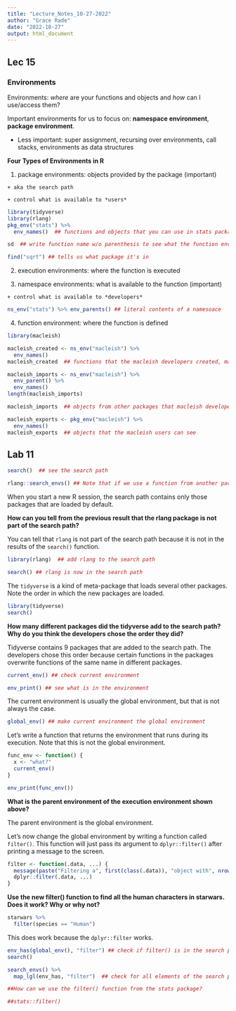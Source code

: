 ```yaml
---
title: "Lecture_Notes_10-27-2022"
author: "Grace Rade"
date: "2022-10-27"
output: html_document
---
```

## Lec 15

### Environments

Environments: *where* are your functions and objects and *how* can I use/access them? 

Important environments for us to focus on: **namespace environment**, **package environment**. 

  + Less important: super assignment, recursing over environments, call stacks, environments as data structures

**Four Types of Environments in R**

  1. package environments: objects provided by the package (important)
  
    + aka the search path
    
    + control what is available to *users*
  
```r
library(tidyverse)
library(rlang)
pkg_env("stats") %>%
  env_names()  ## functions and objects that you can use in stats package

sd  ## write function name w/o parenthesis to see what the function environment is

find("sqrt") ## tells us what package it's in
```
  
  2. execution environments: where the function is executed
  
  3. namespace environments: what is available to the function (important)
  
    + control what is available to *developers*
  
```r
ns_env("stats") %>% env_parents() ## literal contents of a namesoace
```
  
  
  4. function environment: where the function is defined
  
```r
library(macleish)

macleish_created <- ns_env("macleish") %>% 
  env_names()
macleish_created  ## functions that the macleish developers created, may or may not be exported

macleish_imports <- ns_env("macleish") %>% 
  env_parent() %>%
  env_names()
length(macleish_imports)

macleish_imports  ## objects from other packages that macleish developers use

macleish_exports <- pkg_env("macleish") %>%
  env_names()
macleish_exports  ## objects that the macleish users can see
```


## Lab 11

```r
search()  ## see the search path

rlang::search_envs() ## Note that if we use a function from another package using the :: operator, the package is loaded, but it is not added to the search path (i.e., attached)
```

When you start a new R session, the search path contains only those packages that are loaded by default.

**How can you tell from the previous result that the rlang package is not part of the search path?**

You can tell that `rlang` is not part of the search path because it is not in the results of the `search()` function. 

```r
library(rlang)  ## add rlang to the search path

search() ## rlang is now in the search path
```

The `tidyverse` is a kind of meta-package that loads several other packages. Note the order in which the new packages are loaded.

```r
library(tidyverse)
search()
```

**How many different packages did the tidyverse add to the search path? Why do you think the developers chose the order they did?**

Tidyverse contains 9 packages that are added to the search path. The developers chose this order because certain functions in the packages overwrite functions of the same name in different packages. 

```r
current_env() ## check current environment

env_print() ## see what is in the environment
```

The current environment is usually the global environment, but that is not always the case. 

```r
global_env() ## make current environment the global environment
```

Let’s write a function that returns the environment that runs during its execution. Note that this is not the global environment.

```r
func_env <- function() {
  x <- "what?"
  current_env()
}

env_print(func_env())
```

**What is the parent environment of the execution environment shown above?**

The parent environment is the global environment. 


Let’s now change the global environment by writing a function called `filter()`. This function will just pass its argument to `dplyr::filter()` after printing a message to the screen.

```r
filter <- function(.data, ...) {
  message(paste("Filtering a", first(class(.data)), "object with", nrow(.data), "rows..."))
  dplyr::filter(.data, ...)
}
```

**Use the new filter() function to find all the human characters in starwars. Does it work? Why or why not?**

```r
starwars %>% 
  filter(species == "Human")
```

This does work because the `dplyr::filter` works. 

```r
env_has(global_env(), "filter") ## check if filter() is in the search path
search()

search_envs() %>%
  map_lgl(env_has, "filter")  ## check for all elements of the search path that have a filter function

```


```r
##How can we use the filter() function from the stats package?

##stats::filter()
```


